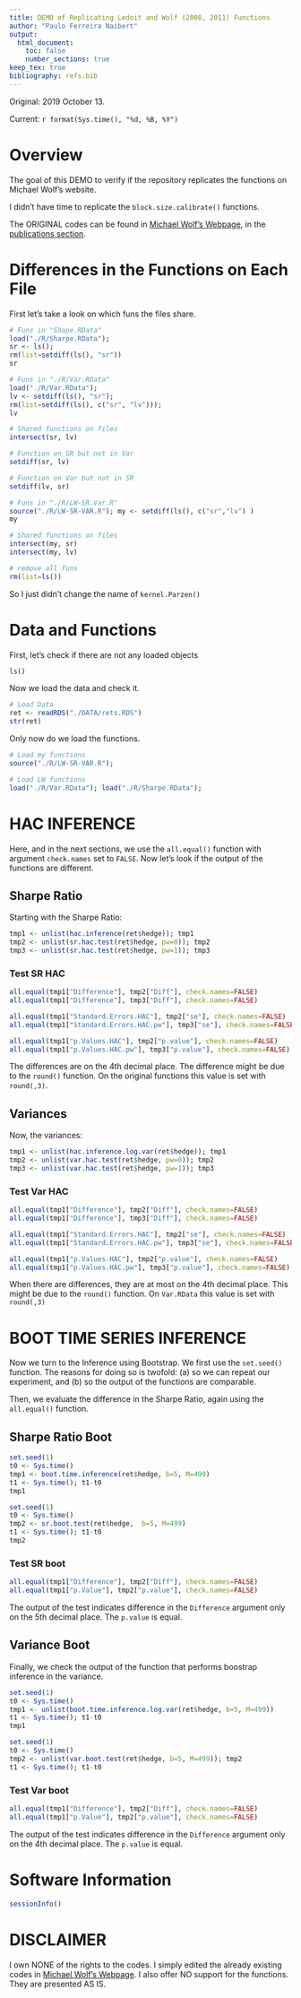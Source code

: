 ```yaml
--- 
title: DEMO of Replicating Ledoit and Wolf (2008, 2011) Functions
author: "Paulo Ferreira Naibert" 
output: 
  html_document:
    toc: false
    number_sections: true
keep_tex: true
bibliography: refs.bib
--- 
```


Original: 2019 October 13.

Current: `r format(Sys.time(), "%d, %B, %Y")`

# Overview
The goal of this DEMO to verify if the repository replicates the functions on Michael Wolf's website.

I didn't have time to replicate the `block.size.calibrate()` functions.

The ORIGINAL codes can be found in 
[Michael Wolf's Webpage](https://www.econ.uzh.ch/en/people/faculty/wolf.html), 
in the 
[publications section](https://www.econ.uzh.ch/en/people/faculty/wolf/publications.html).


# Differences in the Functions on Each File

First let's take a look on which funs the files share.

```r
# Funs in "Shape.RData"
load("./R/Sharpe.RData");
sr <- ls();
rm(list=setdiff(ls(), "sr"))
sr

# Funs in "./R/Var.RData"
load("./R/Var.RData");
lv <- setdiff(ls(), "sr");
rm(list=setdiff(ls(), c("sr", "lv"))); 
lv

# Shared functions on files
intersect(sr, lv)

# Function on SR but not in Var
setdiff(sr, lv)

# Function on Var but not in SR
setdiff(lv, sr)

# Funs in "./R/LW-SR.Var.R"
source("./R/LW-SR-VAR.R"); my <- setdiff(ls(), c("sr","lv") )
my

# Shared functions on files
intersect(my, sr)
intersect(my, lv)

# remove all funs
rm(list=ls())
```
So I just didn't change the name of `kernel.Parzen()`


# Data and Functions

First, let's check if there are not any loaded objects

```r
ls()
```

Now we load the data and check it.

```r
# Load Data
ret <- readRDS("./DATA/rets.RDS")
str(ret)
```

Only now do we load the functions.

```r
# Load my functions
source("./R/LW-SR-VAR.R");

# Load LW functions
load("./R/Var.RData"); load("./R/Sharpe.RData");
```

#  HAC INFERENCE

Here, and in the next sections, we use the `all.equal()` function with argument `check.names` set to `FALSE`.
Now let's look if the output of the functions are different.

## Sharpe Ratio

Starting with the Sharpe Ratio:

```r
tmp1 <- unlist(hac.inference(ret$hedge)); tmp1
tmp2 <- unlist(sr.hac.test(ret$hedge, pw=0)); tmp2
tmp3 <- unlist(sr.hac.test(ret$hedge, pw=1)); tmp3
```

### Test SR HAC

```r
all.equal(tmp1["Difference"], tmp2["Diff"], check.names=FALSE)
all.equal(tmp1["Difference"], tmp3["Diff"], check.names=FALSE)

all.equal(tmp1["Standard.Errors.HAC"], tmp2["se"], check.names=FALSE)
all.equal(tmp1["Standard.Errors.HAC.pw"], tmp3["se"], check.names=FALSE)

all.equal(tmp1["p.Values.HAC"], tmp2["p.value"], check.names=FALSE)
all.equal(tmp1["p.Values.HAC.pw"], tmp3["p.value"], check.names=FALSE)
```

The differences are on the 4th decimal place.
The difference might be due to the `round()` function.
On the original functions this value is set with `round(,3)`.

## Variances

Now, the variances:

```r
tmp1 <- unlist(hac.inference.log.var(ret$hedge)); tmp1
tmp2 <- unlist(var.hac.test(ret$hedge, pw=0)); tmp2
tmp3 <- unlist(var.hac.test(ret$hedge, pw=1)); tmp3
```

### Test Var HAC

```r
all.equal(tmp1["Difference"], tmp2["Diff"], check.names=FALSE)
all.equal(tmp1["Difference"], tmp3["Diff"], check.names=FALSE)

all.equal(tmp1["Standard.Errors.HAC"], tmp2["se"], check.names=FALSE)
all.equal(tmp1["Standard.Errors.HAC.pw"], tmp3["se"], check.names=FALSE)

all.equal(tmp1["p.Values.HAC"], tmp2["p.value"], check.names=FALSE)
all.equal(tmp1["p.Values.HAC.pw"], tmp3["p.value"], check.names=FALSE)
```

When there are differences, they are at most on the 4th decimal place.
This might be due to the `round()` function.
On `Var.RData` this value is set with `round(,3)`

# BOOT TIME SERIES INFERENCE

Now we turn to the Inference using Bootstrap.
We first use the `set.seed()` function.
The reasons for doing so is twofold:
(a) so we can repeat our experiment, and (b) so the output of the functions are comparable.

Then, we evaluate the difference in the Sharpe Ratio, again using the `all.equal()` function.

## Sharpe Ratio Boot
```r
set.seed(1)
t0 <- Sys.time()
tmp1 <- boot.time.inference(ret$hedge, b=5, M=499)
t1 <- Sys.time(); t1-t0
tmp1

set.seed(1)
t0 <- Sys.time()
tmp2 <- sr.boot.test(ret$hedge,  b=5, M=499)
t1 <- Sys.time(); t1-t0
tmp2

```

### Test SR boot
```r
all.equal(tmp1["Difference"], tmp2["Diff"], check.names=FALSE)
all.equal(tmp1["p.Value"], tmp2["p.value"], check.names=FALSE)
```

The output of the test indicates difference in the `Difference` argument only on the 5th decimal place.
The `p.value` is equal.

## Variance Boot

Finally, we check the output of the function that performs boostrap inference in the variance.

```r
set.seed(1)
t0 <- Sys.time()
tmp1 <- unlist(boot.time.inference.log.var(ret$hedge, b=5, M=499))
t1 <- Sys.time(); t1-t0
tmp1

set.seed(1)
t0 <- Sys.time()
tmp2 <- unlist(var.boot.test(ret$hedge, b=5, M=499)); tmp2
t1 <- Sys.time(); t1-t0
```

### Test Var boot

```r
all.equal(tmp1["Difference"], tmp2["Diff"], check.names=FALSE)
all.equal(tmp1["p.Value"], tmp2["p.value"], check.names=FALSE)
```

The output of the test indicates difference in the `Difference` argument only on the 4th decimal place.
The `p.value` is equal.


# Software Information
```r
sessionInfo()
```

# DISCLAIMER

I own NONE of the rights to the codes.
I simply edited the already existing codes in
[Michael Wolf's Webpage](https://www.econ.uzh.ch/en/people/faculty/wolf.html).
I also offer NO support for the functions.
They are presented AS IS.
